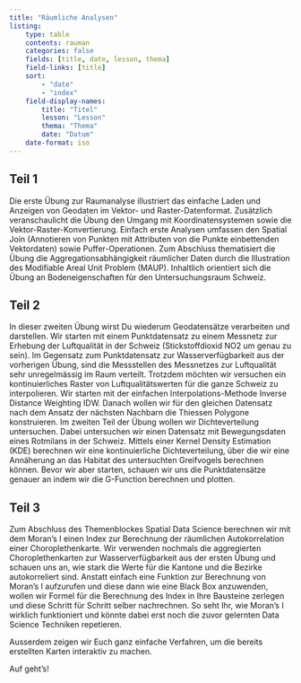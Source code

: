 ```yaml
---
title: "Räumliche Analysen"
listing: 
    type: table
    contents: rauman
    categories: false
    fields: [title, date, lesson, thema]
    field-links: [title]
    sort: 
        - "date"
        - "index"
    field-display-names:
        title: "Titel"
        lesson: "Lesson"
        thema: "Thema"
        date: "Datum"
    date-format: iso
---
```



## Teil 1

Die erste Übung zur Raumanalyse illustriert das einfache Laden und Anzeigen von Geodaten im Vektor- und Raster-Datenformat. Zusätzlich veranschaulicht die Übung den Umgang mit Koordinatensystemen sowie die Vektor-Raster-Konvertierung. Einfach erste Analysen umfassen den Spatial Join (Annotieren von Punkten mit Attributen von die Punkte einbettenden Vektordaten) sowie Puffer-Operationen. Zum Abschluss thematisiert die Übung die Aggregationsabhängigkeit räumlicher Daten durch die Illustration des Modifiable Areal Unit Problem (MAUP). Inhaltlich orientiert sich die Übung an Bodeneigenschaften für den Untersuchungsraum Schweiz.

## Teil 2

In dieser zweiten Übung wirst Du wiederum Geodatensätze verarbeiten und darstellen. Wir starten mit einem Punktdatensatz zu einem Messnetz zur Erhebung der Luftqualität in der Schweiz (Stickstoffdioxid NO2 um genau zu sein). Im Gegensatz zum Punktdatensatz zur Wasserverfügbarkeit aus der vorherigen Übung, sind die Messstellen des Messnetzes zur Luftqualität sehr unregelmässig im Raum verteilt. Trotzdem möchten wir versuchen ein kontinuierliches Raster von Luftqualitätswerten für die ganze Schweiz zu interpolieren. Wir starten mit der einfachen Interpolations-Methode Inverse Distance Weighting IDW. Danach wollen wir für den gleichen Datensatz nach dem Ansatz der nächsten Nachbarn die Thiessen Polygone konstruieren. Im zweiten Teil der Übung wollen wir Dichteverteilung untersuchen. Dabei untersuchen wir einen Datensatz mit Bewegungsdaten eines Rotmilans in der Schweiz. Mittels einer Kernel Density Estimation (KDE) berechnen wir eine kontinuierliche Dichteverteilung, über die wir eine Annäherung an das Habitat des untersuchten Greifvogels berechnen können. Bevor wir aber starten, schauen wir uns die Punktdatensätze genauer an indem wir die G-Function berechnen und plotten.

## Teil 3

Zum Abschluss des Themenblockes Spatial Data Science berechnen wir mit dem Moran’s I einen Index zur Berechnung der räumlichen Autokorrelation einer Choroplethenkarte. Wir verwenden nochmals die aggregierten Choroplethenkarten zur Wasserverfügbarkeit aus der ersten Übung und schauen uns an, wie stark die Werte für die Kantone und die Bezirke autokorreliert sind. Anstatt einfach eine Funktion zur Berechnung von Moran’s I aufzurufen und diese dann wie eine Black Box anzuwenden, wollen wir Formel für die Berechnung des Index in Ihre Bausteine zerlegen und diese Schritt für Schritt selber nachrechnen. So seht Ihr, wie  Moran’s I wirklich funktioniert und könnte dabei erst noch die zuvor gelernten Data Science Techniken repetieren. 

Ausserdem zeigen wir Euch ganz einfache Verfahren, um die bereits erstellten Karten interaktiv zu machen. 

Auf geht’s!
